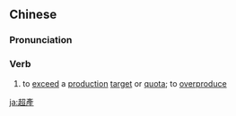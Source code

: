 {{also|超产}}
==Chinese==
{{zh-forms|s=超产}}

===Pronunciation===
{{zh-pron
|m=chāochǎn
|c=ciu1 caan2
|cat=v
}}

===Verb===
{{zh-verb}}

# to [[exceed]] a [[production]] [[target]] or [[quota]]; to [[overproduce]]

{{zh-cat|Advanced}}

[[ja:超產]]